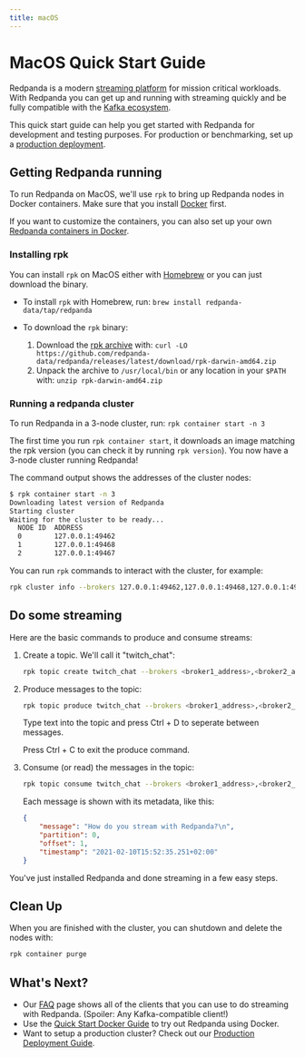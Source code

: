 ```yaml
---
title: macOS
---
```

# MacOS Quick Start Guide

Redpanda is a modern <a href="https://redpanda.com/blog/intelligent-data-api/" target="_self">streaming platform</a> for mission critical workloads.
With Redpanda you can get up and running with streaming quickly
and be fully compatible with the [Kafka ecosystem](https://cwiki.apache.org/confluence/display/KAFKA/Ecosystem).

This quick start guide can help you get started with Redpanda for development and testing purposes.
For production or benchmarking, set up a [production deployment](/docs/deployment/production-deployment).

## Getting Redpanda running

To run Redpanda on MacOS, we'll use `rpk` to bring up Redpanda nodes in Docker containers.
Make sure that you install [Docker](https://docs.docker.com/docker-for-mac/install/) first.

If you want to customize the containers, you can also set up your own [Redpanda containers in Docker](/docs/quickstart/quick-start-docker).

### Installing rpk

You can install `rpk` on MacOS either with [Homebrew](https://brew.sh/) or you can just download the binary.

- To install `rpk` with Homebrew, run: `brew install redpanda-data/tap/redpanda`
- To download the `rpk` binary:

    1. Download the [rpk archive](https://github.com/redpanda-data/redpanda/releases/latest/download/rpk-darwin-amd64.zip) with: `curl -LO https://github.com/redpanda-data/redpanda/releases/latest/download/rpk-darwin-amd64.zip`
    1. Unpack the archive to `/usr/local/bin` or any location in your `$PATH` with: `unzip rpk-darwin-amd64.zip`

### Running a redpanda cluster

To run Redpanda in a 3-node cluster, run: `rpk container start -n 3`

The first time you run `rpk container start`, it downloads an image matching the rpk version (you can check it by running `rpk version`).
You now have a 3-node cluster running Redpanda!

The command output shows the addresses of the cluster nodes:

```bash
$ rpk container start -n 3
Downloading latest version of Redpanda
Starting cluster
Waiting for the cluster to be ready...
  NODE ID  ADDRESS          
  0        127.0.0.1:49462  
  1        127.0.0.1:49468  
  2        127.0.0.1:49467  
```

You can run `rpk` commands to interact with the cluster, for example:

```bash
rpk cluster info --brokers 127.0.0.1:49462,127.0.0.1:49468,127.0.0.1:49467
```

## Do some streaming

Here are the basic commands to produce and consume streams:

1. Create a topic. We'll call it "twitch_chat":

    ```bash
    rpk topic create twitch_chat --brokers <broker1_address>,<broker2_address>...
    ```

1. Produce messages to the topic:

    ```bash
    rpk topic produce twitch_chat --brokers <broker1_address>,<broker2_address>...
    ```

    Type text into the topic and press Ctrl + D to seperate between messages.

    Press Ctrl + C to exit the produce command.

1. Consume (or read) the messages in the topic:

    ```bash
    rpk topic consume twitch_chat --brokers <broker1_address>,<broker2_address>...
    ```
    
    Each message is shown with its metadata, like this:
    
    ```json
    {
        "message": "How do you stream with Redpanda?\n",
        "partition": 0,
        "offset": 1,
        "timestamp": "2021-02-10T15:52:35.251+02:00"
    }
    ```

You've just installed Redpanda and done streaming in a few easy steps.

## Clean Up

When you are finished with the cluster, you can shutdown and delete the nodes with:

```bash
rpk container purge
```

## What's Next?

- Our [FAQ](/docs/reference/faq) page shows all of the clients that you can use to do streaming with Redpanda.
    (Spoiler: Any Kafka-compatible client!)
- Use the [Quick Start Docker Guide](/docs/quickstart/quick-start-docker) to try out Redpanda using Docker.
- Want to setup a production cluster? Check out our [Production Deployment Guide](/docs/deployment/production-deployment).